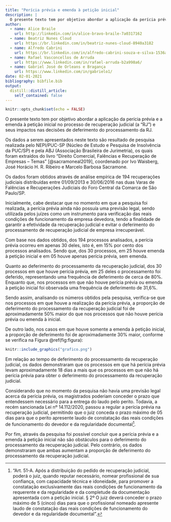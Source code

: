 ```yaml
---
title: "Perícia prévia e emenda à petição inicial"
description: |
  O presente texto tem por objetivo abordar a aplicação da perícia prévia e a emenda à petição inicial no processo de recuperação judicial (a "RJ") e seus impactos nas decisões de deferimento do processamento da RJ.
author:
  - name: Alice Braile
    url: http://linkedin.com/in/alice-bravo-braile-7a0317162
  - name: Beatriz Nunes Cloud
    url: https://br.linkedin.com/in/beatriz-nunes-cloud-8940a3182
  - name: Alfredo Cabrini
    url: https://br.linkedin.com/in/alfredo-cabrini-souza-e-silva-1536a9172
  - name: Rafael Vasconcellos de Arruda
    url: https://www.linkedin.com/in/rafael-arruda-b2a998a6/
  - name: Gabriel José de Orleans e Bragança
    url: https://www.linkedin.com/in/gabrielo1/
date: 02-01-2021
bibliography: bibfile.bib
output:
  distill::distill_article:
    self_contained: false
---
```



```r
knitr::opts_chunk$set(echo = FALSE)
```

O presente texto tem por objetivo abordar a aplicação da perícia prévia e a emenda à petição inicial no processo de recuperação judicial (a "RJ") e seus impactos nas decisões de deferimento do processamento da RJ.

Os dados a serem apresentados neste texto são resultado de pesquisa realizada pelo NEPI/PUC-SP (Núcleo de Estudo e Pesquisa de Insolvência da PUC/SP) e pela ABJ (Associação Brasileira de Jurimetria), os quais foram extraídos do livro "Direito Comercial, Falências e Recuperação de Empresas – Temas" [@sacramoneal2019], coordenado por Ivo Waisberg, José Horácio H. R. Ribeiro e Marcelo Barbosa Sacramone. 

Os dados foram obtidos através de análise empírica de 194 recuperações judiciais distribuídas entre 01/09/2013 e 30/06/2016 nas duas Varas de Falências e Recuperações Judiciais do Foro Central da Comarca de São Paulo/SP.

Inicialmente, cabe destacar que no momento em que a pesquisa foi realizada, a perícia prévia ainda não possuía uma previsão legal, sendo utilizada pelos juízes como um instrumento para verificação das reais condições de funcionamento da empresa devedora, tendo a finalidade de garantir a efetividade da recuperação judicial e evitar o deferimento do processamento de recuperação judicial de empresa irrecuperável.

Com base nos dados obtidos, dos 194 processos analisados, a perícia prévia ocorreu em apenas 30 deles, isto é, em 15% por cento dos processos analisados. Sendo que, dos 30 processos, em 25 houve emenda à petição inicial e em 05 houve apenas perícia prévia, sem emenda.

Quanto ao deferimento do processamento da recuperação judicial, dos 30 processos em que houve perícia prévia, em 25 deles o processamento foi deferido, representando uma frequência de deferimento de cerca de 80%. Enquanto que, nos processos em que não houve perícia prévia ou emenda à petição inicial foi observada uma frequência de deferimento de 31,6%.

Sendo assim, analisando os números obtidos pela pesquisa, verifica-se que nos processos em que houve a realização da perícia prévia, a proporção de deferimento do processamento da recuperação judicial foi de aproximadamente 50% maior do que nos processos que não houve perícia prévia ou emenda à inicial.

De outro lado, nos casos em que houve somente a emenda à petição inicial, a proporção de deferimento foi de aproximadamente 30% maior, conforme se verifica na Figura \@ref(fig:figura):

```r
knitr::include_graphics("grafico.png")
```


Em relação ao tempo de deferimento do processamento da recuperação judicial, os dados demonstraram que os processos em que há perícia prévia levam aproximadamente 18 dias a mais que os processos em que não há perícia prévia para obter o deferimento do processamento da recuperação judicial.  

Considerando que no momento da pesquisa não havia uma previsão legal acerca da perícia prévia, os magistrados poderiam conceder o prazo que entendessem necessário para a entrega do laudo pelo perito. Todavia, a recém sancionada Lei nº 14.112/2020, passou a regular a perícia prévia na recuperação judicial, permitindo que o juiz conceda o prazo máximo de 05 dias para que o perito apresente laudo de constatação das reais condições de funcionamento do devedor e da regularidade documental[^art].

[^art]: "Art. 51-A. Após a distribuição do pedido de recuperação judicial, poderá o juiz, quando reputar necessário, nomear profissional de sua confiança, com capacidade técnica e idoneidade, para promover a constatação exclusivamente das reais condições de funcionamento da requerente e da regularidade e da completude da documentação apresentada com a petição inicial. § 2º O juiz deverá conceder o prazo máximo de 5 (cinco) dias para que o profissional nomeado apresente laudo de constatação das reais condições de funcionamento do devedor e da regularidade documental".

Por fim, através da pesquisa foi possível concluir que a perícia prévia e a emenda à petição inicial não são obstáculos para o deferimento do processamento da recuperação judicial. Pelo contrário, os dados demonstraram que ambas aumentam a proporção de deferimento do processamento da recuperação judicial. 